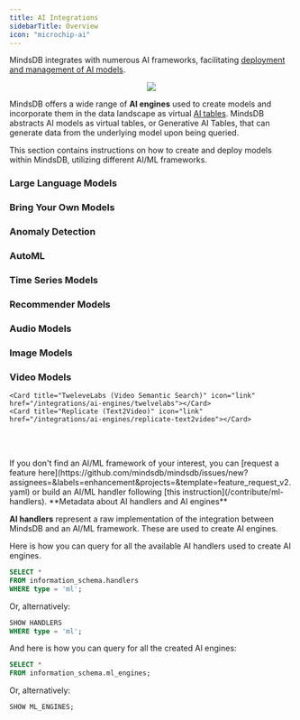 ```yaml
---
title: AI Integrations
sidebarTitle: Overview
icon: "microchip-ai"
---
```


MindsDB integrates with numerous AI frameworks, facilitating [deployment and management of AI models](/model-management).

<p align="center">
  <img src="/assets/ai-integrations.png" />
</p>

MindsDB offers a wide range of <strong>AI engines</strong> used to create models and incorporate them in the data landscape as virtual [AI tables](/generative-ai-tables). MindsDB abstracts AI models as virtual tables, or Generative AI Tables, that can generate data from the underlying model upon being queried.

<Info>
This section contains instructions on how to create and deploy models within MindsDB, utilizing different AI/ML frameworks.
</Info>

### Large Language Models

<CardGroup cols={4}>
    <Card title="Anthropic" icon="link" href="/integrations/ai-engines/anthropic"></Card>
    <Card title="Anyscale Endpoints" icon="link" href="/integrations/ai-engines/anyscale"></Card>
    <Card title="Cohere" icon="link" href="/integrations/ai-engines/cohere"></Card>
    <Card title="Google Gemini" icon="link" href="/integrations/ai-engines/google_gemini"></Card>
    <Card title="Hugging Face" icon="link" href="/integrations/ai-engines/huggingface"></Card>
    <Card title="Hugging Face Inference API" icon="link" href="/integrations/ai-engines/huggingface_inference_api"></Card>
    <Card title="LangChain" icon="link" href="/integrations/ai-engines/langchain"></Card>
    <Card title="LlamaIndex" icon="link" href="/integrations/ai-engines/llamaindex"></Card>
    <Card title="MonkeyLearn" icon="link" href="/integrations/ai-engines/monkeylearn"></Card>
    <Card title="Minds Endpoint" icon="link" href="/integrations/ai-engines/minds_endpoint"></Card>
    <Card title="Ollama" icon="link" href="/integrations/ai-engines/ollama"></Card>
    <Card title="OpenAI" icon="link" href="/integrations/ai-engines/openai"></Card>
    <Card title="Replicate (LLM)" icon="link" href="/integrations/ai-engines/replicate-llm"></Card>
    <Card title="Vertex AI" icon="link" href="/integrations/ai-engines/vertex"></Card>
    
</CardGroup>

### Bring Your Own Models

<CardGroup cols={4}>
    <Card title="BYOM" icon="link" href="/integrations/ai-engines/byom"></Card>
    <Card title="MLflow" icon="link" href="/integrations/ai-engines/mlflow"></Card>
    <Card title="Ray Serve" icon="link" href="/integrations/ai-engines/ray-serve"></Card>
    
</CardGroup>

### Anomaly Detection

<CardGroup cols={4}>
    <Card title="Anomaly Detection" icon="link" href="/integrations/ai-engines/anomaly"></Card>

</CardGroup>

### AutoML

<CardGroup cols={4}>
    <Card title="Lightwood" icon="link" href="/integrations/ai-engines/lightwood"></Card>
    <Card title="PyCaret" icon="link" href="/integrations/ai-engines/pycaret"></Card>

</CardGroup>

### Time Series Models

<CardGroup cols={4}>
    <Card title="NeuralForecast" icon="link" href="/integrations/ai-engines/neuralforecast"></Card>
    <Card title="StatsForecast" icon="link" href="/integrations/ai-engines/statsforecast"></Card>
    <Card title="TimeGPT" icon="link" href="/integrations/ai-engines/timegpt"></Card>

</CardGroup>

### Recommender Models

<CardGroup cols={4}>
    <Card title="LightFM" icon="link" href="/integrations/ai-engines/lightfm"></Card>
    <Card title="Popularity Recommender" icon="link" href="/integrations/ai-engines/popularity-recommender"></Card>

</CardGroup>

### Audio Models

<CardGroup cols={4}>
    <Card title="Replicate (Audio)" icon="link" href="/integrations/ai-engines/replicate-audio"></Card>
</CardGroup>

### Image Models

<CardGroup cols={4}>
    <Card title="Replicate (Text2Img)" icon="link" href="/integrations/ai-engines/replicate-text2img"></Card>
    <Card title="Replicate (Img2Text)" icon="link" href="/integrations/ai-engines/replicate-img2txt"></Card>
    <Card title="Clipdrop" icon="link" href="/integrations/ai-engines/clipdrop"></Card>
</CardGroup>

### Video Models

<CardGroup cols={4}>

    <Card title="TweleveLabs (Video Semantic Search)" icon="link" href="/integrations/ai-engines/twelvelabs"></Card>
    <Card title="Replicate (Text2Video)" icon="link" href="/integrations/ai-engines/replicate-text2video"></Card>
</CardGroup>

<br></br>

<Tip>
If you don't find an AI/ML framework of your interest, you can [request a feature here](https://github.com/mindsdb/mindsdb/issues/new?assignees=&labels=enhancement&projects=&template=feature_request_v2.yaml) or build an AI/ML handler following [this instruction](/contribute/ml-handlers).
</Tip>

<Info>
**Metadata about AI handlers and AI engines**

**AI handlers** represent a raw implementation of the integration between MindsDB and an AI/ML framework. These are used to create AI engines.

Here is how you can query for all the available AI handlers used to create AI engines.

  ```sql
  SELECT *
  FROM information_schema.handlers
  WHERE type = 'ml';
  ```

  Or, alternatively:

  ```sql
  SHOW HANDLERS
  WHERE type = 'ml';
  ```

And here is how you can query for all the created AI engines:

  ```sql
  SELECT *
  FROM information_schema.ml_engines;
  ```

  Or, alternatively:

  ```sql
  SHOW ML_ENGINES;
  ```
</Info>
